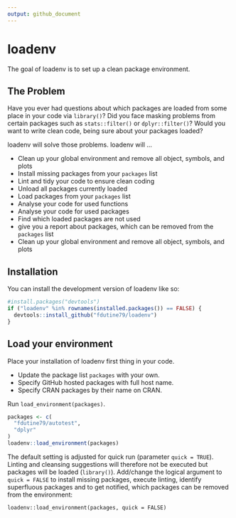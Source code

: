 ```yaml
---
output: github_document
---
```


# loadenv

The goal of loadenv is to set up a clean package environment.

## The Problem

Have you ever had questions about which packages are loaded from some place in your code via `library()`? Did you face masking problems from certain packages such as `stats::filter()` or `dplyr::filter()`? Would you want to write clean code, being sure about your packages loaded?

loadenv will solve those problems. loadenv will ...

-   Clean up your global environment and remove all object, symbols, and plots
-   Install missing packages from your `packages` list
-   Lint and tidy your code to ensure clean coding
-   Unload all packages currently loaded
-   Load packages from your `packages` list
-   Analyse your code for used functions
-   Analyse your code for used packages
-   Find which loaded packages are not used
-   give you a report about packages, which can be removed from the `packages` list
-   Clean up your global environment and remove all object, symbols, and plots

## Installation

You can install the development version of loadenv like so:

``` r
#install.packages("devtools")
if ("loadenv" %in% rownames(installed.packages()) == FALSE) {
  devtools::install_github("fdutine79/loadenv")
}
```

## Load your environment

Place your installation of loadenv first thing in your code.

-   Update the package list `packages` with your own.
-   Specify GitHub hosted packages with full host name.
-   Specify CRAN packages by their name on CRAN.

Run `load_environment(packages)`.

``` r
packages <- c(
  "fdutine79/autotest",
  "dplyr"
)
loadenv::load_environment(packages)
```

The default setting is adjusted for quick run (parameter `quick = TRUE`). Linting and cleansing suggestions will therefore not be executed but packages will be loaded (`library()`). Add/change the logical argument to `quick = FALSE` to install missing packages, execute linting, identify superfluous packages and to get notified, which packages can be removed from the environment:

`loadenv::load_environment(packages, quick = FALSE)`
